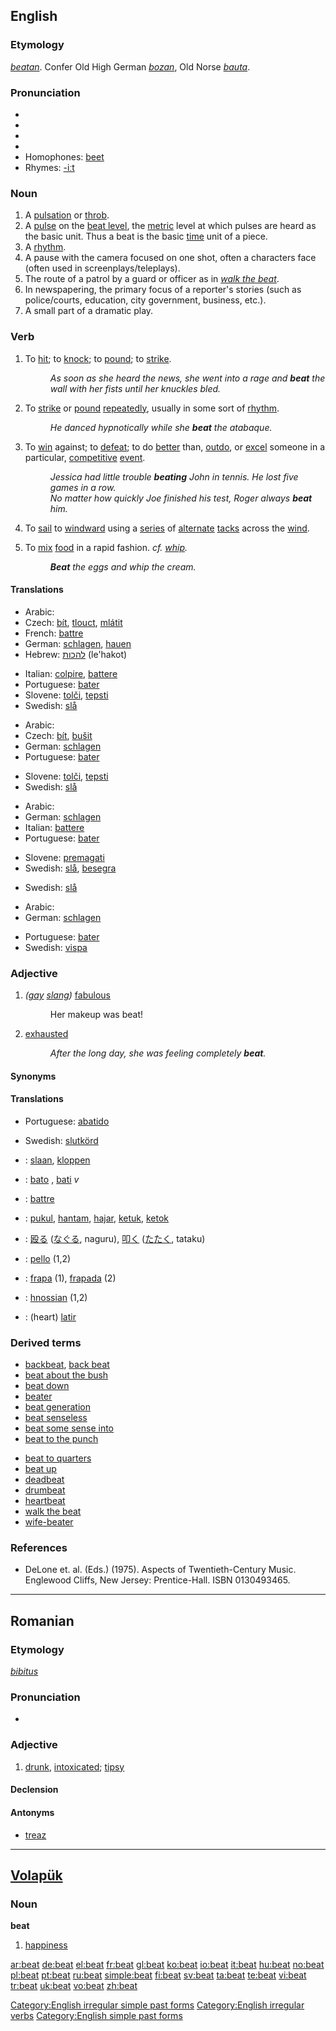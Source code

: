 {{wikipedia|dab=beat}}
==English==

===Etymology===
{{OE.}} ''[[beatan]]''. Confer Old High German ''[[bozan]]'', Old Norse ''[[bauta]]''.

===Pronunciation===
*{{AHD|bēt}}
*{{IPA|/biːt/}}
*{{SAMPA|/bi:t/}}
*{{audio|en-us-beat.ogg|Audio (US)}}
*Homophones: [[beet]]
*Rhymes: [[Rhymes:English:-iːt|-iːt]]

===Noun===
{{en-noun}}

# A [[pulsation]] or [[throb]].
# A [[pulse]] on the [[beat level]], the [[metric]] level at which pulses are heard as the basic unit.  Thus a beat is the basic [[time]] unit of a piece.
# A [[rhythm]].
# A pause with the camera focused on one shot, often a characters face (often used in screenplays/teleplays).
# The route of a patrol by a guard or officer as in ''[[walk the beat]]''.
# In newspapering, the primary focus of a reporter's stories (such as police/courts, education, city government, business, etc.).
# A small part of a dramatic play.

===Verb===
{{en-verb|beats|beating|beat|beaten}}

# To [[hit]]; to [[knock]]; to [[pound]]; to [[strike]].
#:''As soon as she heard the news, she went into a rage and '''beat''' the wall with her fists until her knuckles bled.''
# To [[strike]] or [[pound]] [[repeatedly]], usually in some sort of [[rhythm]].
#:''He danced hypnotically while she '''beat''' the atabaque.''
# To [[win]] against; to [[defeat]]; to do [[better]] than, [[outdo]], or [[excel]] someone in a particular, [[competitive]] [[event]].
#:''Jessica had little trouble '''beating''' John in tennis.  He lost five games in a row.''
#:''No matter how quickly Joe finished his test, Roger always '''beat''' him.''
# {{context|intransitive|nautical}} To [[sail]] to [[windward]] using a [[series]] of [[alternate]] [[tack]]s across the [[wind]].
# To [[mix]] [[food]] in a rapid fashion. ''cf. [[whip]].''
#:'''''Beat''' the eggs and whip the cream.''

====Translations====
{{trans-top|to hit, to knock, to pound, to strike}}
*Arabic: {{ARchar|[[يضرب]]}}
*Czech: [[bít]], [[tlouct]], [[mlátit]]
*French: [[battre]]
*German: [[schlagen]], [[hauen]]
*Hebrew: [[להכות]] (le'hakot)
{{trans-mid}}
*Italian: [[colpire]], [[battere]]
*Portuguese: [[bater]]
*Slovene: [[tolči]], [[tepsti]]
*Swedish: [[slå]]
{{trans-bottom}}

{{trans-top|to strike or pound repeatedly}}
*Arabic: {{ARchar|[[يضرب]]}}
* Czech: [[bít]], [[bušit]]
*German: [[schlagen]]
*Portuguese: [[bater]]
{{trans-mid}}
*Slovene: [[tolči]], [[tepsti]]
*Swedish: [[slå]]
{{trans-bottom}}

{{trans-top|to win against}}
*Arabic: {{ARchar|[[ينتصر]]}}
*German: [[schlagen]]
*Italian: [[battere]]
*Portuguese: [[bater]]
{{trans-mid}}
*Slovene: [[premagati]]
*Swedish: [[slå]], [[besegra]]
{{trans-bottom}}

{{trans-top|nautical}}
{{trans-mid}}
*Swedish: [[slå]]
{{trans-bottom}}

{{trans-top|to whip}}
*Arabic: {{ARchar|[[يخفق]]}}
*German: [[schlagen]]
{{trans-mid}}
*Portuguese: [[bater]]
*Swedish: [[vispa]]
{{trans-bottom}}

===Adjective===
{{en-adj-more}}

# ''([[gay]] [[slang]])'' [[fabulous]]
#:Her makeup was beat!
# [[exhausted]]
#:''After the long day, she was feeling completely '''beat'''.''

====Synonyms====
{{saurus|tired|exhausted}}

====Translations====
{{trans-top|fabulous}}
{{trans-mid}}
{{trans-bottom}}

{{trans-top|exhausted}}
*Portuguese: [[abatido]]
{{trans-mid}}
*Swedish: [[slutkörd]]
{{trans-bottom}}

{{checktrans-top}}
*{{ttbc|Dutch}}: [[slaan]], [[kloppen]]
*{{ttbc|Esperanto}}: [[bato]] {{n}}, [[bati]] ''v''
*{{ttbc|French}}: [[battre]]
*{{ttbc|Indonesian}}: [[pukul]], [[hantam]], [[hajar]], [[ketuk]], [[ketok]]
{{trans-mid}}
*{{ttbc|Japanese}}: [[殴る]] ([[なぐる]], naguru), [[叩く]] ([[たたく]], tataku)
*{{ttbc|Latin}}: [[pello]] (1,2)
*{{ttbc|Novial}}: [[frapa]] (1), [[frapada]] (2)
*{{ttbc|Old English}}: [[hnossian]] (1,2)
*{{ttbc|Spanish}}: (heart) [[latir]]
{{trans-bottom}}

===Derived terms===
{{top2}}
*[[backbeat]], [[back beat]]
*[[beat about the bush]]
*[[beat down]]
*[[beater]]
*[[beat generation]]
*[[beat senseless]]
*[[beat some sense into]]
*[[beat to the punch]]
{{mid2}}
*[[beat to quarters]]
*[[beat up]]
*[[deadbeat]]
*[[drumbeat]]
*[[heartbeat]]
*[[walk the beat]]
*[[wife-beater]]
{{trans-bottom}}

===References===
*DeLone et. al. (Eds.) (1975). Aspects of Twentieth-Century Music. Englewood Cliffs, New Jersey: Prentice-Hall. ISBN 0130493465.

[[Category:English irregular simple past forms]]
[[Category:English irregular verbs]]
[[Category:English simple past forms]]

----

==Romanian==

===Etymology===
{{L.|ro}} ''[[bibitus]]''

===Pronunciation===
* {{IPA|[be̯at]|lang=ro}}

===Adjective===
{{ro-adj|4}}

# [[drunk]], [[intoxicated]]; [[tipsy]]

====Declension====
{{ro-adj-decl|fs=beată|mpl=beţi|fpl=bete|ms-def=beatul|fs-def=beata}}

====Antonyms====
*[[treaz]]

----

==[[Volapük]]==

===Noun===
'''beat'''

# [[happiness]]

[[ar:beat]]
[[de:beat]]
[[el:beat]]
[[fr:beat]]
[[gl:beat]]
[[ko:beat]]
[[io:beat]]
[[it:beat]]
[[hu:beat]]
[[no:beat]]
[[pl:beat]]
[[pt:beat]]
[[ru:beat]]
[[simple:beat]]
[[fi:beat]]
[[sv:beat]]
[[ta:beat]]
[[te:beat]]
[[vi:beat]]
[[tr:beat]]
[[uk:beat]]
[[vo:beat]]
[[zh:beat]]